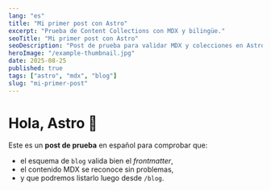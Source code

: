 ```yaml
---
lang: "es"
title: "Mi primer post con Astro"
excerpt: "Prueba de Content Collections con MDX y bilingüe."
seoTitle: "Mi primer post con Astro"
seoDescription: "Post de prueba para validar MDX y colecciones en Astro."
heroImage: "/example-thumbnail.jpg"
date: 2025-08-25
published: true
tags: ["astro", "mdx", "blog"]
slug: "mi-primer-post"
---
```


# Hola, Astro 👋

Este es un **post de prueba** en español para comprobar que:
- el esquema de `blog` valida bien el _frontmatter_,
- el contenido MDX se reconoce sin problemas,
- y que podremos listarlo luego desde `/blog`.
